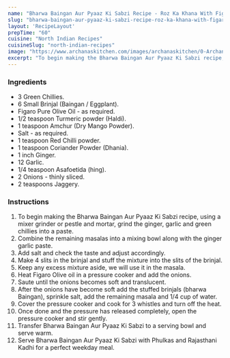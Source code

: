 ---
name: "Bharwa Baingan Aur Pyaaz Ki Sabzi Recipe - Roz Ka Khana With Figaro Olive Oil"
slug: "bharwa-baingan-aur-pyaaz-ki-sabzi-recipe-roz-ka-khana-with-figaro-olive-oil"
layout: 'RecipeLayout'
prepTime: "60"
cuisine: "North Indian Recipes"
cuisineSlug: "north-indian-recipes"
image: "https://www.archanaskitchen.com/images/archanaskitchen/0-Archanas-Kitchen-Recipes/2017/0-Archana/3-short-format-Baingan_Aur_Pyaaz_Ki_Sabzi_Figaro_Olive_Oil-3.jpg"
excerpt: "To begin making the Bharwa Baingan Aur Pyaaz Ki Sabzi recipe, using a mixer grinder or pestle and mortar, grind the ginger, garlic and green chillies into a paste"
---

### Ingredients

- 3 Green Chillies.
- 6 Small Brinjal (Baingan / Eggplant).
- Figaro Pure Olive Oil - as required.
- 1/2 teaspoon Turmeric powder (Haldi).
- 1 teaspoon Amchur (Dry Mango Powder).
- Salt - as required.
- 1 teaspoon Red Chilli powder.
- 1 teaspoon Coriander Powder (Dhania).
- 1 inch Ginger.
- 12 Garlic.
- 1/4 teaspoon Asafoetida (hing).
- 2 Onions - thinly sliced.
- 2 teaspoons Jaggery.

### Instructions

1. To begin making the Bharwa Baingan Aur Pyaaz Ki Sabzi recipe, using a mixer grinder or pestle and mortar, grind the ginger, garlic and green chillies into a paste.
1. Combine the remaining masalas into a mixing bowl along with the ginger garlic paste.
1. Add salt and check the taste and adjust accordingly.
1. Make 4 slits in the brinjal and stuff the mixture into the slits of the brinjal.
1. Keep any excess mixture aside, we will use it in the masala.
1. Heat Figaro Olive oil in a pressure cooker and add the onions.
1. Saute until the onions becomes soft and translucent.
1. After the onions have become soft add the stuffed brinjals (bharwa Baingan), sprinkle salt, add the remaining masala and 1/4 cup of water.
1. Cover the pressure cooker and cook for 3 whistles and turn off the heat.
1. Once done and the pressure has released completely, open the pressure cooker and stir gently.
1. Transfer Bharwa Baingan Aur Pyaaz Ki Sabzi to a serving bowl and serve warm.
1. Serve Bharwa Baingan Aur Pyaaz Ki Sabzi with Phulkas and Rajasthani Kadhi for a perfect weekday meal.
